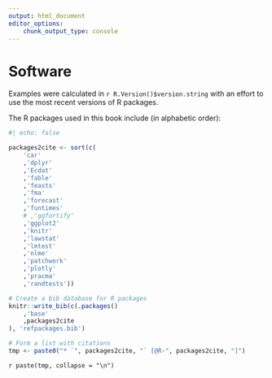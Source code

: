 ```yaml
---
output: html_document
editor_options: 
    chunk_output_type: console
---
```


# Software {.unnumbered}

Examples were calculated in `r R.Version()$version.string` with an effort to use the most recent versions of R packages.

The R packages used in this book include (in alphabetic order):

```r
#| echo: false

packages2cite <- sort(c(
    'car'
    ,'dplyr'
    ,'Ecdat'
    ,'fable'
    ,'feasts'
    ,'fma'
    ,'forecast' 
    ,'funtimes'
    # ,'ggfortify'
    ,'ggplot2'
    ,'knitr'
    ,'lawstat'
    ,'lmtest'
    ,'nlme'
    ,'patchwork'
    ,'plotly'
    ,'pracma'
    ,'randtests'))

# Create a bib database for R packages
knitr::write_bib(c(.packages()
    ,'base'
    ,packages2cite
), 'refpackages.bib')

# Form a list with citations
tmp <- paste0("* `", packages2cite, "` [@R-", packages2cite, "]")
```

`r paste(tmp, collapse = "\n")`

<!-- # Reg1 -->
<!-- library(tseries) -->
<!-- library(dynlm) -->
<!-- library(urca) -->
<!-- library(dplyr) -->
<!-- library(ecm) -->
